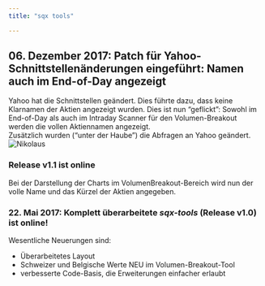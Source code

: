 ```yaml
---
title: "sqx tools"

---
```



   
## 06. Dezember 2017: Patch für Yahoo-Schnittstellenänderungen eingeführt: Namen auch im End-of-Day angezeigt  

Yahoo hat die Schnittstellen geändert. Dies führte dazu, dass keine Klarnamen der Aktien angezeigt wurden.
Dies ist nun "geflickt": Sowohl im End-of-Day als auch im Intraday Scanner für den Volumen-Breakout werden die vollen Aktiennamen angezeigt.  
Zusätzlich wurden ("unter der Haube") die Abfragen an Yahoo geändert.  
![Nikolaus](https://t4.ftcdn.net/jpg/01/27/98/07/160_F_127980749_JldanHlqvHMGI7MlCLE6Awa2QBb6FVuP.jpg)


### Release v1.1 ist online

Bei der Darstellung der Charts im VolumenBreakout-Bereich wird nun der volle Name und das Kürzel der Aktien angegeben.


### 22. Mai 2017: Komplett überarbeitete ***sqx-tools*** (Release v1.0) ist online!

Wesentliche Neuerungen sind:  

- Überarbeitetes Layout
- Schweizer und Belgische Werte NEU im Volumen-Breakout-Tool
- verbesserte Code-Basis, die Erweiterungen einfacher erlaubt

